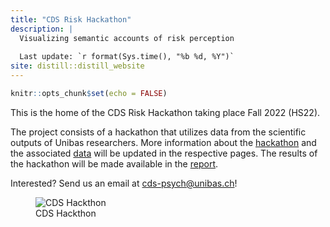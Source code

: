 ```yaml
---
title: "CDS Risk Hackathon"
description: |
  Visualizing semantic accounts of risk perception
  
  Last update: `r format(Sys.time(), "%b %d, %Y")`
site: distill::distill_website
---
```


```r
knitr::opts_chunk$set(echo = FALSE)

```

This is the home of the CDS Risk Hackathon taking place Fall 2022 (HS22).

The project consists of a hackathon that utilizes data from the scientific outputs of Unibas researchers. More information about the [hackathon](hackathon.html) and the associated [data](data.html) will be updated in the respective pages. The results of the hackathon will be made available in the [report](report.html).

Interested? Send us an email at [cds-psych@unibas.ch](mailto:cds-psych@unibas.ch)!

![CDS Hackthon](0_website/promo_photo.jpg)